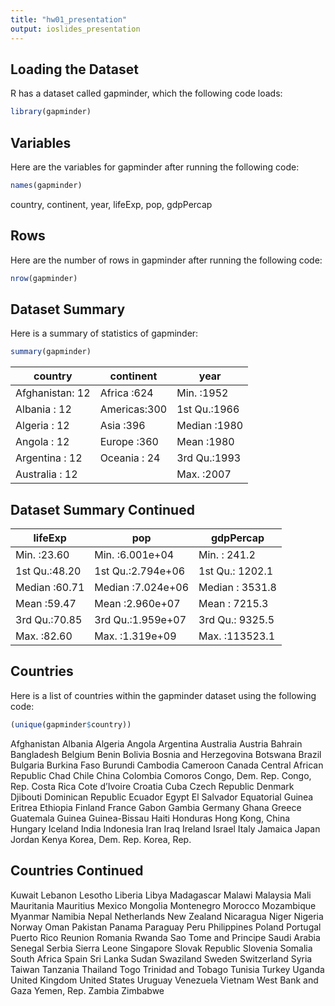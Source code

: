 ```yaml
---
title: "hw01_presentation"
output: ioslides_presentation
---
```



## Loading the Dataset

R has a dataset called gapminder, which the following code loads:

```r
library(gapminder)
```


## Variables

Here are the variables for gapminder after running the following code:

```r
names(gapminder)
```
country, continent, year, lifeExp, pop, gdpPercap

## Rows

Here are the number of rows in gapminder after running the following code:

```r
nrow(gapminder)
```

## Dataset Summary

Here is a summary of statistics of gapminder:

```r
summary(gapminder)
```
country | continent  |  year  
---------- | ------------ | ------------
 Afghanistan:  12  | Africa  :624 |  Min.   :1952  
 Albania    :  12 |  Americas:300 |  1st Qu.:1966   
 Algeria    :  12 |  Asia    :396 |  Median :1980    
 Angola     :  12 |  Europe  :360 |  Mean   :1980  
 Argentina  :  12 |  Oceania : 24 |  3rd Qu.:1993   
 Australia  :  12 |               |  Max.   :2007  
 

## Dataset Summary Continued

lifeExp  |         pop       |      gdpPercap  
--------- | --------------- | ----------------
 Min.   :23.60  | Min.   :6.001e+04  | Min.   :   241.2
 1st Qu.:48.20  | 1st Qu.:2.794e+06 |  1st Qu.:  1202.1 
 Median :60.71  | Median :7.024e+06 |  Median :  3531.8  
 Mean   :59.47  | Mean   :2.960e+07 |  Mean   :  7215.3 
 3rd Qu.:70.85  | 3rd Qu.:1.959e+07 |  3rd Qu.:  9325.5 
 Max.   :82.60  | Max.   :1.319e+09 |  Max.   :113523.1  
                                                            

## Countries

Here is a list of countries within the gapminder dataset using the following code:

```r
(unique(gapminder$country))
```
Afghanistan              Albania                  Algeria             Angola                   Argentina                Australia               Austria                  Bahrain                  Bangladesh            Belgium                  Benin                    Bolivia               Bosnia and Herzegovina   Botswana                 Brazil                Bulgaria                 Burkina Faso             Burundi                 Cambodia                 Cameroon                 Canada                Central African Republic Chad                     Chile                   China                    Colombia                 Comoros                 Congo, Dem. Rep.         Congo, Rep.              Costa Rica              Cote d'Ivoire            Croatia                  Cuba                  Czech Republic           Denmark                  Djibouti              Dominican Republic   Ecuador                  Egypt                   El Salvador              Equatorial Guinea        Eritrea                 Ethiopia                 Finland                  France                  Gabon                    Gambia                   Germany               Ghana                    Greece                   Guatemala               Guinea                   Guinea-Bissau            Haiti                    Honduras                 Hong Kong, China         Hungary                 Iceland                  India                    Indonesia               Iran                     Iraq                     Ireland                  Israel                   Italy                    Jamaica                  Japan                    Jordan                   Kenya                   Korea, Dem. Rep.         Korea, Rep.              
 
## Countries Continued

Kuwait                   Lebanon                  Lesotho                  Liberia                  Libya                    Madagascar               Malawi                   Malaysia                 Mali                     Mauritania               Mauritius                Mexico                   Mongolia                 Montenegro               Morocco                  Mozambique              Myanmar                  Namibia                  Nepal                    Netherlands              New Zealand              Nicaragua                Niger                    Nigeria                  Norway                   Oman                     Pakistan                 Panama                   Paraguay                 Peru                     Philippines              Poland                   Portugal                 Puerto Rico              Reunion                  Romania                  Rwanda                   Sao Tome and Principe    Saudi Arabia             Senegal                  Serbia                   Sierra Leone             Singapore                Slovak Republic          Slovenia                 Somalia                 South Africa             Spain                    Sri Lanka               Sudan                    Swaziland                Sweden                   Switzerland              Syria                    Taiwan                 Tanzania                 Thailand                 Togo                     Trinidad and Tobago      Tunisia                  Turkey                   Uganda                   United Kingdom           United States            Uruguay                  Venezuela                Vietnam                  West Bank and Gaza       Yemen, Rep.              Zambia                   Zimbabwe                